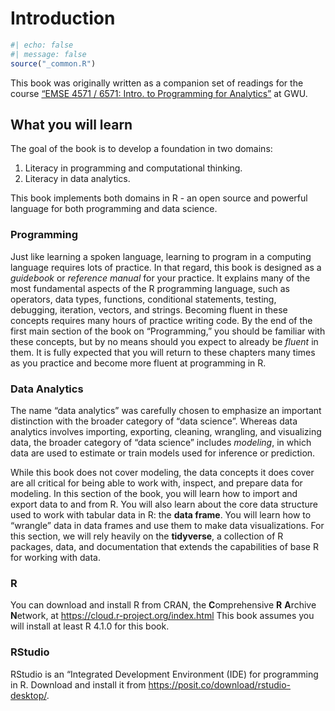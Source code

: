 # Introduction {#sec-intro}

```r
#| echo: false
#| message: false
source("_common.R")
```

This book was originally written as a companion set of readings for the course ["EMSE 4571 / 6571: Intro. to Programming for Analytics"](https://p4a.seas.gwu.edu/) at GWU. 

## What you will learn

The goal of the book is to develop a foundation in two domains:

1. Literacy in programming and computational thinking.
2. Literacy in data analytics.

This book implements both domains in R - an open source and powerful language for both programming and data science. 

### Programming

Just like learning a spoken language, learning to program in a computing language requires lots of practice. In that regard, this book is designed as a _guidebook_ or _reference manual_ for your practice. It explains many of the most fundamental aspects of the R programming language, such as operators, data types, functions, conditional statements, testing, debugging, iteration, vectors, and strings. Becoming fluent in these concepts requires many hours of practice writing code. By the end of the first main section of the book on "Programming," you should be familiar with these concepts, but by no means should you expect to already be _fluent_ in them. It is fully expected that you will return to these chapters many times as you practice and become more fluent at programming in R.

### Data Analytics

The name "data analytics" was carefully chosen to emphasize an important distinction with the broader category of "data science". Whereas data analytics involves importing, exporting, cleaning, wrangling, and visualizing data, the broader category of "data science" includes _modeling_, in which data are used to estimate or train models used for inference or prediction. 

While this book does not cover modeling, the data concepts it does cover are all critical for being able to work with, inspect, and prepare data for modeling. In this section of the book, you will learn how to import and export data to and from R. You will also learn about the core data structure used to work with tabular data in R: the **data frame**. You will learn how to "wrangle" data in data frames and use them to make data visualizations. For this section, we will rely heavily on the **tidyverse**, a collection of R packages, data, and documentation that extends the capabilities of base R for working with data.

### R

You can download and install R from CRAN, the **C**omprehensive **R** **A**rchive **N**etwork, at <https://cloud.r-project.org/index.html> This book assumes you will install at least R 4.1.0 for this book.

### RStudio

RStudio is an "Integrated Development Environment (IDE) for programming in R. Download and install it from <https://posit.co/download/rstudio-desktop/>.
